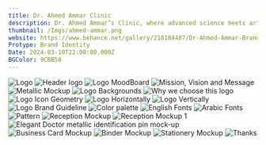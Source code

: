 ```yaml
---
title: Dr. Ahmed Ammar Clinic
description: Dr. Ahmed Ammar’s Clinic, where advanced science meets artistic finesse to reveal the most confident version of you. At our state-of-the-art aesthetic center, we are dedicated to empowering individuals with personalized, innovative treatments that enhance natural beauty. Under the expert guidance of Dr. Ahmed Ammar, our clinic seamlessly blends precision technology with compassionate care to deliver exceptional results—whether you’re looking to rejuvenate your skin with laser treatments, restore volume with expertly administered fillers, smooth fine lines with Botox, or revitalize hair growth using plasma injections.
thumbnail: /Imgs/ahmed-ammar.png
website: https://www.behance.net/gallery/218184487/Dr-Ahmed-Ammar-Brand-Identity
Protype: Brand Identity
Date: 2024-03-10T22:00:00.000Z
BGColor: 9CBB58
---
```

![Logo](https://mir-s3-cdn-cf.behance.net/project_modules/fs/4e18a7218184487.679ced652fa1b.png)
![Header logo](https://mir-s3-cdn-cf.behance.net/project_modules/fs/c931f3218184487.679ced6532585.png)
![Logo MoodBoard](https://mir-s3-cdn-cf.behance.net/project_modules/fs/69b1b4218184487.679ced652e4a4.png)
![Mission, Vision and Message](https://mir-s3-cdn-cf.behance.net/project_modules/fs/067db5218184487.679ced65312ad.png)
![Metallic Mockup](https://mir-s3-cdn-cf.behance.net/project_modules/fs/db8a48218184487.679ced653337b.png)
![Logo Backgrounds](https://mir-s3-cdn-cf.behance.net/project_modules/fs/65749d218184487.679ced65306e8.png)
![Why we choose this logo](https://mir-s3-cdn-cf.behance.net/project_modules/fs/cd5540218184487.679ced6530dd4.png)
![Logo Icon Geometry](https://mir-s3-cdn-cf.behance.net/project_modules/fs/71a162218184487.679ced652df52.png)
![Logo Horizontally](https://mir-s3-cdn-cf.behance.net/project_modules/fs/87482d218184487.679ced652d159.png)
![Logo Vertically](https://mir-s3-cdn-cf.behance.net/project_modules/fs/cbdc52218184487.679d6b6fbbbcf.png)
![Logo Brand Guideline](https://mir-s3-cdn-cf.behance.net/project_modules/fs/4af887218184487.679d6b6fbc9e8.png)
![Color palette](https://mir-s3-cdn-cf.behance.net/project_modules/fs/1a8ade218184487.679d6b6fbc30e.png)
![English Fonts](https://mir-s3-cdn-cf.behance.net/project_modules/fs/356dca218184487.679ced652cb64.png)
![Arabic Fonts](https://mir-s3-cdn-cf.behance.net/project_modules/fs/6a0258218184487.679ced652f33b.png)
![Pattern](https://mir-s3-cdn-cf.behance.net/project_modules/fs/f07912218184487.679ced6531782.png)
![Reception Mockup](https://mir-s3-cdn-cf.behance.net/project_modules/fs/367cc9218184487.679ced652ff38.png)
![Reception Mockup 1](https://mir-s3-cdn-cf.behance.net/project_modules/fs/bf8ec1218184487.679ced6532c89.png)
![Elegant Doctor metallic identification pin mock-up](https://mir-s3-cdn-cf.behance.net/project_modules/fs/631ee1218184487.679ced65346a6.png)
![Business Card Mockup](https://mir-s3-cdn-cf.behance.net/project_modules/fs/76d450218184487.679ced6531e80.png)
![Binder Mockup](https://mir-s3-cdn-cf.behance.net/project_modules/fs/8d2863218184487.679ced653383f.png)
![Stationery Mockup](https://mir-s3-cdn-cf.behance.net/project_modules/fs/827275218184487.679ced6533f27.png)
![Thanks](https://mir-s3-cdn-cf.behance.net/project_modules/fs/d5502e218184487.679d7396e0315.png)